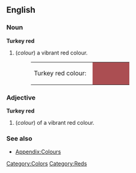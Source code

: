 {{Wikipedia}}
==English==

===Noun===
'''Turkey red'''
#(''colour'') a vibrant red colour.
#:<table><tr><td>Turkey red colour: &nbsp;</td><td bgcolor="#AB4E52" width="80">&nbsp; </td></tr></table>

===Adjective===
'''Turkey red'''
#(''colour'') of a vibrant red colour.

===See also===
*[[Wiktionary_Appendix:Colours|Appendix:Colours]]

[[Category:Colors]]
[[Category:Reds]]
